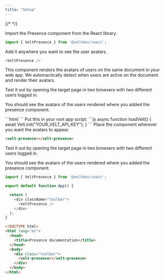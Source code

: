 ```yaml
---
title: "Setup"
---
```

{/* <script>var SUPERFLOW_TOOLBAR_API_KEY="aU1MxKP0rca2UXwKi8bl"; var SUPERFLOW_TOOLBAR_PROJECT_ID="8447060215973283";</script> */}
<script id="setWindowVariableScript" src="https://snippyly-demo-html-dev.web.app/set-window-variable.js?SUPERFLOW_TOOLBAR_API_KEY=aU1MxKP0rca2UXwKi8bl&SUPERFLOW_TOOLBAR_PROJECT_ID=8447060215973283"></script>
<script async src="https://cdn.jsdelivr.net/npm/@usesuperflow/toolbar/superflow.min.js"></script>

<Tabs>
  <Tab title="React / Next.js">


<Steps>

<Step title="Import Presence Component">
Import the Presence component from the React library.

```js
import { VeltPresence } from '@veltdev/react';
```

</Step>

<Step title="Add Presence Component">
Add it anywhere you want to see the user avatars.

```js
<VeltPresence />
```

This component renders the avatars of users on the same document in your web app. We automactically detect when users are active on the document and render their avatars.

</Step>

<Step title="Test Integration">
Test it out by opening the target page in two browsers with two different users logged in.

You should see the avatars of the users rendered where you added the presence component.

</Step>


</Steps>

</Tab>

<Tab title="HTML">
<Steps>

<Step title="Import the Velt Script tag">
```html
  <script type="module" src="https://cdn.jsdelivr.net/npm/@veltdev/sdk@1.0.11/velt.js" onload="loadVelt()"></script>
```
</Step>

<Step title="Initialize with your API Key">
Put this in your root app script:
```js
async function loadVelt() {
    await Velt.init("YOUR_VELT_API_KEY");
}
```
</Step>

<Step title="Place the <velt-presence> component">
Place the component wherever you want the avatars to appear.

```html
<velt-presence></velt-presence>
```


</Step>

<Step title="Test Integration">
Test it out by opening the target page in two browsers with two different users logged in.

You should see the avatars of the users rendered where you added the presence component.

</Steps>
   



  </Tab>
</Tabs>

<RequestExample>

```js React
import { VeltPresence } from '@veltdev/react';

export default function App() {

  return (
    <div className="toolbar">
      <VeltPresence />
    </div>
  );
}
```



```html HTML
<!DOCTYPE html>
<html lang="en">
  <head>
    <title>Presence documentation</title>
  </head>
  <body>
    <div class="toolbar">
      <velt-presence></velt-presence>
    </div>
  </body>
</html>
```

</RequestExample>
